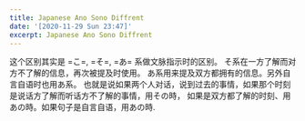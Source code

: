 ```yaml
---
title: Japanese Ano Sono Diffrent
date: '[2020-11-29 Sun 23:47]'
excerpt: Japanese Ano Sono Diffrent
---
```


这个区别其实是 =こ=, =そ=, =あ= 系做文脉指示时的区别。
そ系在一方了解而对方不了解的信息，再次被提及时使用。
あ系用来提及双方都拥有的信息。另外自言自语时也用あ系。
也就是说如果两个人对话，说到过去的事情，如果那个时刻是说话方了解而听话方不了解的事情，用その時，
如果是双方都了解的时刻、用あの時。如果句子是自言自语，用あの時.
